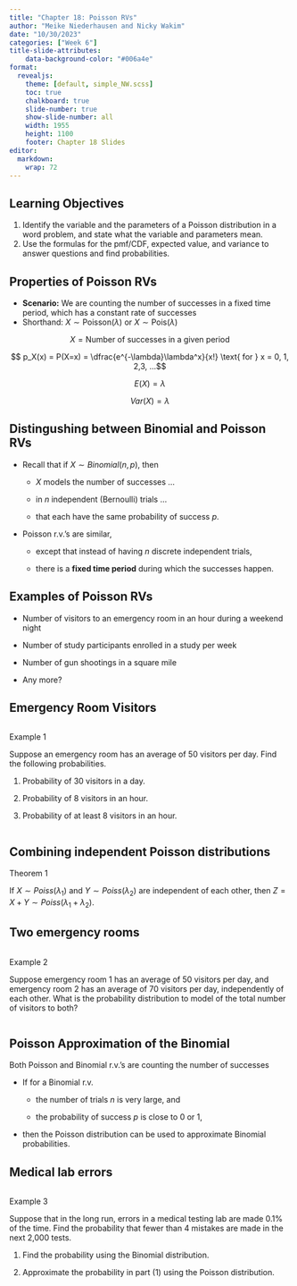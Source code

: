 ```yaml
---
title: "Chapter 18: Poisson RVs"
author: "Meike Niederhausen and Nicky Wakim"
date: "10/30/2023"
categories: ["Week 6"]
title-slide-attributes:
    data-background-color: "#006a4e"
format: 
  revealjs:
    theme: [default, simple_NW.scss]
    toc: true
    chalkboard: true
    slide-number: true
    show-slide-number: all
    width: 1955
    height: 1100
    footer: Chapter 18 Slides
editor: 
  markdown: 
    wrap: 72
---
```


## Learning Objectives

1.  Identify the variable and the parameters of a Poisson distribution in a word problem, and state what
    the variable and parameters mean.
2.  Use the formulas for the pmf/CDF, expected value, and variance to
    answer questions and find probabilities.

## Properties of Poisson RVs

-   **Scenario:** We are counting the number of successes in a fixed
    time period, which has a constant rate of successes
-   Shorthand: $X \sim \text{Poisson}(\lambda)$ or $X \sim \text{Pois}(\lambda)$

$$
X = \text{Number of successes in a given period}
$$

$$ p_X(x) = P(X=x) = \dfrac{e^{-\lambda}\lambda^x}{x!} \text{ for } x = 0, 1, 2,3, ...$$

$$ E(X) = \lambda$$

$$Var(X) = \lambda$$

## Distingushing between Binomial and Poisson RVs

-   Recall that if $X\sim Binomial(n,p)$, then

    -   $X$ models the number of successes ...

    -   in $n$ independent (Bernoulli) trials ...

    -   that each have the same probability of success $p$.

-   Poisson r.v.'s are similar,

    -   except that instead of having $n$ discrete independent trials,

    -   there is a **fixed time period** during which the successes happen.

## Examples of Poisson RVs

-   Number of visitors to an emergency room in an hour during a weekend
    night

-   Number of study participants enrolled in a study per week

-   Number of gun shootings in a square mile

-   Any more?

## Emergency Room Visitors

::: columns
::: {.column width="35%"}
::: example
::: ex-title
Example 1
:::
::: ex-cont
Suppose an emergency room has an average of 50 visitors
per day. Find the following probabilities.

1.  Probability of 30 visitors in a day.

2.  Probability of 8 visitors in an hour.

3.  Probability of at least 8 visitors in an hour.
:::
:::
:::
:::

## Combining independent Poisson distributions

::: theorem
::: thm-title
Theorem 1
:::
::: thm-cont
If $X\sim Poiss(\lambda_1)$ and
$Y\sim Poiss(\lambda_2)$ are independent of each other, then
$Z=X+Y\sim Poiss(\lambda_1 + \lambda_2)$.
:::
:::

## Two emergency rooms

::: columns
::: {.column width="35%"}
::: example
::: ex-title
Example 2
:::
::: ex-cont
Suppose emergency room 1 has an average of 50 visitors
per day, and emergency room 2 has an average of 70 visitors per day,
independently of each other. What is the probability distribution to
model of the total number of visitors to both?
:::
:::
:::
:::

## Poisson Approximation of the Binomial

Both Poisson and Binomial r.v.'s are counting the number of successes

-   If for a Binomial r.v.

    -   the number of trials $n$ is very large, and

    -   the probability of success $p$ is close to 0 or 1,

-   then the Poisson distribution can be used to approximate Binomial
    probabilities.

## Medical lab errors

::: columns
::: {.column width="35%"}
::: example
::: ex-title
Example 3
:::
::: ex-cont
Suppose that in the long run, errors in a medical
testing lab are made 0.1% of the time. Find the probability that fewer
than 4 mistakes are made in the next 2,000 tests.

1.  Find the probability using the Binomial distribution.

2.  Approximate the probability in part (1) using the Poisson distribution.
:::
:::
:::
:::